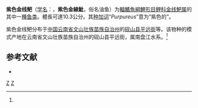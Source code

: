 {{Speciesbox
| name = 紫色金线鲃
| status = NE
| status_system = IUCN3.1
| genus = Sinocyclocheilus
| species = purpureus
| authority = Li, 1985<ref name='id5988'>{{cite web| url =http://www.bioinfo.cn/db05/BjdwSpecies.php?action=view&id=5988| title =紫色金线鲃| work =中国动物物种编目数据库| publisher =中国科学院微生物研究所| author =中国科学院动物研究所| accessdate =2009-04-11| deadurl =yes| archiveurl =https://web.archive.org/web/20160305102821/http://www.bioinfo.cn/db05/BjdwSpecies.php?action=view&id=5988| archivedate =2016-03-05}}</ref>
| synonyms = 
}}

'''紫色金线鲃'''（[[学名|学名]]：{{lang|la|''Sinocyclocheilus purpureus''}}，'''紫色金線魮'''，俗名油鱼）为[[輻鰭魚綱|輻鰭魚綱]][[鯉形目|鯉形目]][[鲤科|鲤科]][[金线鲃属|金线鲃属]]的其中一[[種|種]][[鱼类|鱼类]]。體長可達10.3公分。其[[种加词|种加词]]“''Purpureus''”意为“紫色的”。

紫色金线鲃分布于[[中国|中国]][[云南省|云南省]][[文山壮族苗族自治州|文山壮族苗族自治州]]的[[砚山县|砚山县]][[平远街|平远街]]等。该物种的模式产地在云南省文山壮族苗族自治州的砚山县平远街，属南盘江水系。<ref name='id5988'/>

==参考文献==
{{reflist}}
*{{FishBase_species|genus=Sinocyclocheilus|species=purpureus|year=2011|month=12}}

{{Taxonbar|from=Q1039828}}

[[Category:金线鲃属|Z]]
[[Category:1985年描述的魚類|Z]]


{{鯉形目小作品}}